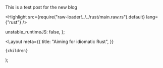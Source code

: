 
This is a test post for the new blog

<Highlight src={require("raw-loader!../../rust/main.raw.rs").default} lang={"rust"} />

<DemoBlock>
  <BrowserComponent>
    <Test />
  </BrowserComponent>
</DemoBlock>

  unstable_runtimeJS: false,
};

  <Layout
    meta={{
      title: "Aiming for idiomatic Rust",
    }}
  >
    {children}
  </Layout>
);
